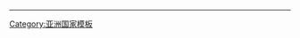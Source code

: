 {{flag|BHKG}}<noinclude>{{pp-protected|small=yes}}
----
{{HKG-all}}

[[Category:旗帜模板|{{PAGENAME}}]]
[[Category:香港模板|{{PAGENAME}}]]
[[Category:亚洲国家模板]]
</noinclude>